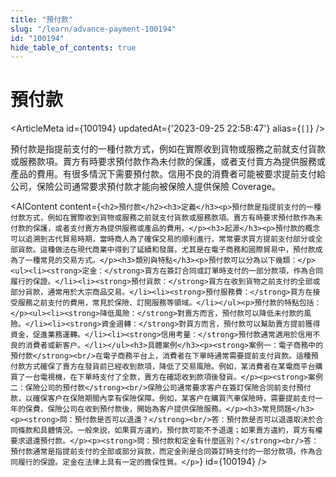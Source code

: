 ```yaml
---
title: "預付款"
slug: "/learn/advance-payment-100194"
id: "100194"
hide_table_of_contents: true
---
```



# 預付款

<ArticleMeta id={100194} updatedAt={'2023-09-25 22:58:47'} alias={`[]`} />
<div className='border-solid border-b border-t-0 my-4 border-[var(--ifm-color-gray-300)]' />

預付款是指提前支付的一種付款方式，例如在實際收到貨物或服務之前就支付貨款或服務款項。賣方有時要求預付款作為未付款的保護，或者支付賣方為提供服務或產品的費用。有很多情況下需要預付款。信用不良的消費者可能被要求提前支付給公司，保險公司通常要求預付款才能向被保險人提供保險 Coverage。

<AIContent content={`<h2>預付款</h2><h3>定義</h3><p>預付款是指提前支付的一種付款方式，例如在實際收到貨物或服務之前就支付貨款或服務款項。賣方有時要求預付款作為未付款的保護，或者支付賣方為提供服務或產品的費用。</p><h3>起源</h3><p>預付款的概念可以追溯到古代貿易時期，當時商人為了確保交易的順利進行，常常要求買方提前支付部分或全部貨款。這種做法在現代商業中得到了延續和發展，尤其是在電子商務和國際貿易中，預付款成為了一種常見的交易方式。</p><h3>類別與特點</h3><p>預付款可以分為以下幾類：</p><ul><li><strong>定金：</strong>買方在簽訂合同或訂單時支付的一部分款項，作為合同履行的保證。</li><li><strong>預付貨款：</strong>買方在收到貨物之前支付的全部或部分貨款，通常用於大宗商品交易。</li><li><strong>預付服務費：</strong>買方在接受服務之前支付的費用，常見於保險、訂閲服務等領域。</li></ul><p>預付款的特點包括：</p><ul><li><strong>降低風險：</strong>對賣方而言，預付款可以降低未付款的風險。</li><li><strong>資金週轉：</strong>對買方而言，預付款可以幫助賣方提前獲得資金，促進業務運轉。</li><li><strong>信用考量：</strong>預付款通常適用於信用不良的消費者或新客户。</li></ul><h3>具體案例</h3><p><strong>案例一：電子商務中的預付款</strong><br/>在電子商務平台上，消費者在下單時通常需要提前支付貨款。這種預付款方式確保了賣方在發貨前已經收到款項，降低了交易風險。例如，某消費者在某電商平台購買了一台電視機，在下單時支付了全款，賣方在確認收到款項後發貨。</p><p><strong>案例二：保險公司的預付款</strong><br/>保險公司通常要求客户在簽訂保險合同前支付預付款，以確保客户在保險期間內享有保險保障。例如，某客户在購買汽車保險時，需要提前支付一年的保費，保險公司在收到預付款後，開始為客户提供保險服務。</p><h3>常見問題</h3><p><strong>問：預付款是否可以退還？</strong><br/>答：預付款是否可以退還取決於合同條款和具體情況。一般來説，如果買方違約，預付款可能不予退還；如果賣方違約，買方有權要求退還預付款。</p><p><strong>問：預付款和定金有什麼區別？</strong><br/>答：預付款通常是指提前支付的全部或部分貨款，而定金則是合同簽訂時支付的一部分款項，作為合同履行的保證。定金在法律上具有一定的擔保性質。</p>`} id={100194} />

